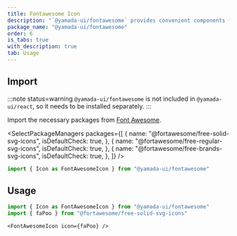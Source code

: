 ```yaml
---
title: Fontawesome Icon
description: "`@yamada-ui/fontawesome` provides convenient components for using [Font Awesome](https://fontawesome.com)."
package_name: "@yamada-ui/fontawesome"
order: 6
is_tabs: true
with_description: true
tab: Usage
---
```


## Import

<PackageManagers packageNameOrCommand="@yamada-ui/fontawesome" />

:::note status=warning
`@yamada-ui/fontawesome` is not included in `@yamada-ui/react`, so it needs to be installed separately.
:::

Import the necessary packages from [Font Awesome](https://fontawesome.com).

<SelectPackageManagers
  packages={[
    {
      name: "@fortawesome/free-solid-svg-icons",
      isDefaultCheck: true,
    },
    {
      name: "@fortawesome/free-regular-svg-icons",
      isDefaultCheck: true,
    },
    {
      name: "@fortawesome/free-brands-svg-icons",
      isDefaultCheck: true,
    },
  ]}
/>

```ts
import { Icon as FontAwesomeIcon } from "@yamada-ui/fontawesome"
```

## Usage

```ts
import { Icon as FontAwesomeIcon } from "@yamada-ui/fontawesome"
import { faPoo } from "@fortawesome/free-solid-svg-icons"
```

```tsx
<FontAwesomeIcon icon={faPoo} />
```
